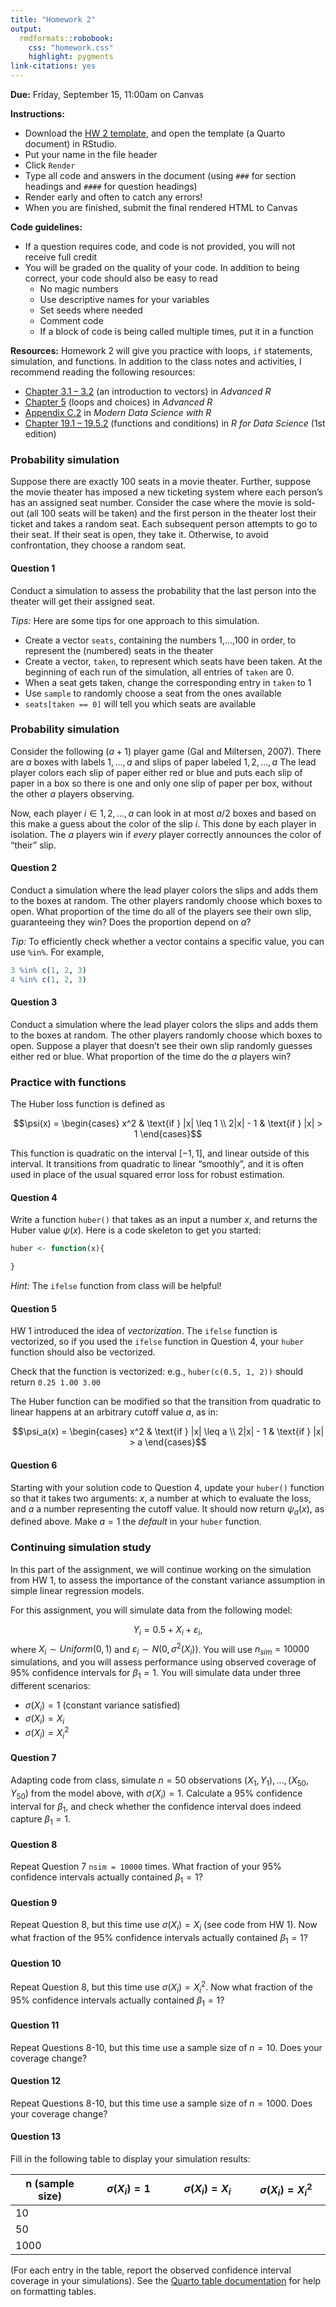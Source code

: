 ```yaml
---
title: "Homework 2"
output: 
  rmdformats::robobook:
    css: "homework.css"
    highlight: pygments
link-citations: yes
---
```


**Due:** Friday, September 15, 11:00am on Canvas

**Instructions:** 

* Download the [HW 2 template](https://sta279-f23.github.io/homework/hw_2_template.qmd), and open the template (a Quarto document) in RStudio. 
* Put your name in the file header
* Click `Render`
* Type all code and answers in the document (using `###` for section headings and `####` for question headings)
* Render early and often to catch any errors!
* When you are finished, submit the final rendered HTML to Canvas

**Code guidelines:**

* If a question requires code, and code is not provided, you will not receive full credit
* You will be graded on the quality of your code. In addition to being correct, your code should also be easy to read
  * No magic numbers
  * Use descriptive names for your variables
  * Set seeds where needed
  * Comment code
  * If a block of code is being called multiple times, put it in a function
  
**Resources:** Homework 2 will give you practice with loops, `if` statements, simulation, and functions. In addition to the class notes and activities, I recommend reading the following resources:

* [Chapter 3.1 -- 3.2](https://adv-r.hadley.nz/vectors-chap.html) (an introduction to vectors) in *Advanced R*
* [Chapter 5](https://adv-r.hadley.nz/control-flow.html) (loops and choices) in *Advanced R*
* [Appendix C.2](https://mdsr-book.github.io/mdsr3e/C-algorithmic.html#simple-example) in *Modern Data Science with R*
* [Chapter 19.1 -- 19.5.2](https://r4ds.had.co.nz/functions.html) (functions and conditions) in *R for Data Science* (1st edition)
  
### Probability simulation

Suppose there are exactly 100 seats in a movie theater. Further, suppose the movie theater has imposed a new ticketing system where each person’s has an assigned seat number. Consider the case where the movie is sold-out (all 100 seats will be taken) and the first person in the theater lost their ticket and takes a random seat. Each subsequent person attempts to go to their seat. If their seat is open, they take it. Otherwise, to avoid confrontation, they choose a random seat. 

:::{.question}
#### Question 1

Conduct a simulation to assess the probability that the last person into the theater will get their assigned seat.

*Tips:* Here are some tips for one approach to this simulation.

* Create a vector `seats`, containing the numbers 1,...,100 in order, to represent the (numbered) seats in the theater
* Create a vector, `taken`, to represent which seats have been taken. At the beginning of each run of the simulation, all entries of `taken` are 0.
* When a seat gets taken, change the corresponding entry in `taken` to 1
* Use `sample` to randomly choose a seat from the ones available
* `seats[taken == 0]` will tell you which seats are available
:::
  
### Probability simulation

Consider the following $(a + 1)$ player game (Gal and Miltersen, 2007). There are $a$ boxes with labels $1, ..., a$ and slips of paper labeled $1, 2, ..., a$ The lead player colors each slip of paper either red or blue and puts each slip of paper in a box so there is one and only one slip of paper per box, without the other $a$ players observing.

Now, each player $i ∈ {1, 2, ..., a}$ can look in at most $a/2$ boxes and based on this make a guess about the color of the slip $i$. This done by each player in isolation. The $a$ players win if *every* player correctly announces the color of "their" slip.

:::{.question}
#### Question 2

Conduct a simulation where the lead player colors the slips and adds them to the boxes at random. The other players randomly choose which boxes to open. What proportion of the time do all of the players see their own slip, guaranteeing they win? Does the proportion depend on $a$?

*Tip:* To efficiently check whether a vector contains a specific value, you can use `%in%`. For example,

```r
3 %in% c(1, 2, 3)
4 %in% c(1, 2, 3)
```

:::

:::{.question}
#### Question 3

Conduct a simulation where the lead player colors the slips and adds them to the boxes at random. The other players randomly choose which boxes to open. Suppose a player that doesn’t see their own slip randomly guesses either red or blue. What proportion of the time do the $a$ players win?
:::


### Practice with functions

The Huber loss function is defined as 

$$\psi(x) = \begin{cases} x^2 & \text{if } |x| \leq 1 \\ 2|x| - 1 & \text{if } |x| > 1  \end{cases}$$

This function is quadratic on the interval $[-1,1]$, and linear outside of this interval. It transitions from quadratic to linear "smoothly", and it is often used in place of the usual squared error loss for robust estimation. 


:::{.question}
#### Question 4

Write a function `huber()` that takes as an input a number $x$, and returns the Huber value $\psi(x)$. Here is a code skeleton to get you started:

```r
huber <- function(x){

}
```

*Hint:* The `ifelse` function from class will be helpful!
:::


:::{.question}
#### Question 5

HW 1 introduced the idea of *vectorization*. The `ifelse` function is vectorized, so if you used the `ifelse` function in Question 4, your `huber` function should also be vectorized.

Check that the function is vectorized: e.g., `huber(c(0.5, 1, 2))` should return `0.25 1.00 3.00`
:::

The Huber function can be modified so that the transition from quadratic to linear happens at an arbitrary cutoff value $a$, as in:

$$\psi_a(x) = \begin{cases} x^2 & \text{if } |x| \leq a \\ 2|x| - 1 & \text{if } |x| > a  \end{cases}$$

:::{.question}
#### Question 6

Starting with your solution code to Question 4, update your `huber()` function so that it takes two arguments: $x$, a number at which to evaluate the loss, and $a$ a number representing the cutoff value. It should now return $\psi_a(x)$, as defined above. Make $a = 1$ the *default* in your `huber` function.
:::


### Continuing simulation study


In this part of the assignment, we will continue working on the simulation from HW 1, to assess the importance of the constant variance assumption in simple linear regression models.

For this assignment, you will simulate data from the following model:

$$Y_i = 0.5 + X_i + \varepsilon_i,$$
where $X_i \sim Uniform(0, 1)$ and $\varepsilon_i \sim N(0, \sigma^2(X_i))$. You will use $n_{sim} = 10000$ simulations, and you will assess performance using observed coverage of 95\% confidence intervals for $\beta_1 = 1$. You will simulate data under three different scenarios:

* $\sigma(X_i) = 1$ (constant variance satisfied)
* $\sigma(X_i) = X_i$
* $\sigma(X_i) = X_i^2$



:::{.question}
#### Question 7

Adapting code from class, simulate $n = 50$ observations $(X_1, Y_1),...,(X_{50}, Y_{50})$ from the model above, with $\sigma(X_i) = 1$. Calculate a 95\% confidence interval for $\beta_1$, and check whether the confidence interval does indeed capture $\beta_1 = 1$.
:::

:::{.question}
#### Question 8

Repeat Question 7 `nsim = 10000` times. What fraction of your 95\% confidence intervals actually contained $\beta_1 = 1$?
:::

:::{.question}
#### Question 9

Repeat Question 8, but this time use $\sigma(X_i) = X_i$ (see code from HW 1). Now what fraction of the 95\% confidence intervals actually contained $\beta_1= 1$?
:::

:::{.question}
#### Question 10

Repeat Question 8, but this time use $\sigma(X_i) = X_i^2$. Now what fraction of the 95\% confidence intervals actually contained $\beta_1= 1$?
:::


:::{.question}
#### Question 11

Repeat Questions 8-10, but this time use a sample size of $n = 10$. Does your coverage change?
:::

:::{.question}
#### Question 12

Repeat Questions 8-10, but this time use a sample size of $n = 1000$. Does your coverage change?
:::

:::{.question}
#### Question 13

Fill in the following table to display your simulation results:

|n (sample size) | $\sigma(X_i) = 1$ | $\sigma(X_i) = X_i$ | $\sigma(X_i) = X_i^2$|
| --- | --- | --- | --- |
| 10 | | | |
| 50 | | | |
| 1000 | | | |

(For each entry in the table, report the observed confidence interval coverage in your simulations). See the [Quarto table documentation](https://quarto.org/docs/authoring/tables.html) for help on formatting tables.
:::






